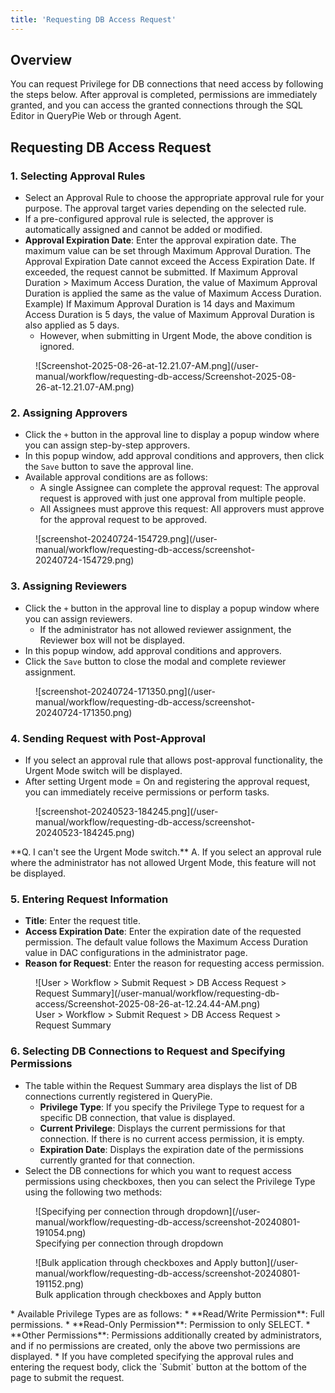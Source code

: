 ```yaml
---
title: 'Requesting DB Access Request'
---
```



## Overview

You can request Privilege for DB connections that need access by following the steps below. After approval is completed, permissions are immediately granted, and you can access the granted connections through the SQL Editor in QueryPie Web or through Agent.

## Requesting DB Access Request

### 1. Selecting Approval Rules

* Select an Approval Rule to choose the appropriate approval rule for your purpose. The approval target varies depending on the selected rule.
* If a pre-configured approval rule is selected, the approver is automatically assigned and cannot be added or modified.
* **Approval Expiration Date**: Enter the approval expiration date. The maximum value can be set through Maximum Approval Duration. The Approval Expiration Date cannot exceed the Access Expiration Date. If exceeded, the request cannot be submitted. If Maximum Approval Duration &gt; Maximum Access Duration, the value of Maximum Approval Duration is applied the same as the value of Maximum Access Duration. Example) If Maximum Approval Duration is 14 days and Maximum Access Duration is 5 days, the value of Maximum Approval Duration is also applied as 5 days.
    * However, when submitting in Urgent Mode, the above condition is ignored.

<figure data-layout="center" data-align="center">
![Screenshot-2025-08-26-at-12.21.07-AM.png](/user-manual/workflow/requesting-db-access/Screenshot-2025-08-26-at-12.21.07-AM.png)
</figure>

### 2. Assigning Approvers

* Click the `+` button in the approval line to display a popup window where you can assign step-by-step approvers.
* In this popup window, add approval conditions and approvers, then click the `Save` button to save the approval line.
* Available approval conditions are as follows:
    * A single Assignee can complete the approval request: The approval request is approved with just one approval from multiple people.
    * All Assignees must approve this request: All approvers must approve for the approval request to be approved.

<figure data-layout="center" data-align="center">
![screenshot-20240724-154729.png](/user-manual/workflow/requesting-db-access/screenshot-20240724-154729.png)
</figure>

### 3. Assigning Reviewers

* Click the `+` button in the approval line to display a popup window where you can assign reviewers.
    * If the administrator has not allowed reviewer assignment, the Reviewer box will not be displayed.
* In this popup window, add approval conditions and approvers.
* Click the `Save` button to close the modal and complete reviewer assignment.

<figure data-layout="center" data-align="center">
![screenshot-20240724-171350.png](/user-manual/workflow/requesting-db-access/screenshot-20240724-171350.png)
</figure>

### 4. Sending Request with Post-Approval

* If you select an approval rule that allows post-approval functionality, the Urgent Mode switch will be displayed.
* After setting Urgent mode = On and registering the approval request, you can immediately receive permissions or perform tasks.

<figure data-layout="center" data-align="center">
![screenshot-20240523-184245.png](/user-manual/workflow/requesting-db-access/screenshot-20240523-184245.png)
</figure>

<Callout type="important">
**Q. I can't see the Urgent Mode switch.**
A. If you select an approval rule where the administrator has not allowed Urgent Mode, this feature will not be displayed.
</Callout>

### 5. Entering Request Information

* **Title**: Enter the request title.
* **Access Expiration Date**: Enter the expiration date of the requested permission. The default value follows the Maximum Access Duration value in DAC configurations in the administrator page.
* **Reason for Request**: Enter the reason for requesting access permission.

<figure data-layout="center" data-align="center">
![User &gt; Workflow &gt; Submit Request &gt; DB Access Request &gt; Request Summary](/user-manual/workflow/requesting-db-access/Screenshot-2025-08-26-at-12.24.44-AM.png)
<figcaption>
User &gt; Workflow &gt; Submit Request &gt; DB Access Request &gt; Request Summary
</figcaption>
</figure>

### 6. Selecting DB Connections to Request and Specifying Permissions

* The table within the Request Summary area displays the list of DB connections currently registered in QueryPie.
    * **Privilege Type**: If you specify the Privilege Type to request for a specific DB connection, that value is displayed.
    * **Current Privilege**: Displays the current permissions for that connection. If there is no current access permission, it is empty.
    * **Expiration Date**: Displays the expiration date of the permissions currently granted for that connection.
* Select the DB connections for which you want to request access permissions using checkboxes, then you can select the Privilege Type using the following two methods:
<figure data-layout="center" data-align="center">
![Specifying per connection through dropdown](/user-manual/workflow/requesting-db-access/screenshot-20240801-191054.png)
<figcaption>
Specifying per connection through dropdown
</figcaption>
</figure>
<figure data-layout="center" data-align="center">
![Bulk application through checkboxes and Apply button](/user-manual/workflow/requesting-db-access/screenshot-20240801-191152.png)
<figcaption>
Bulk application through checkboxes and Apply button
</figcaption>
</figure>
* Available Privilege Types are as follows:
    * **Read/Write Permission**: Full permissions.
    * **Read-Only Permission**: Permission to only SELECT.
    * **Other Permissions**: Permissions additionally created by administrators, and if no permissions are created, only the above two permissions are displayed.
* If you have completed specifying the approval rules and entering the request body, click the `Submit` button at the bottom of the page to submit the request.
